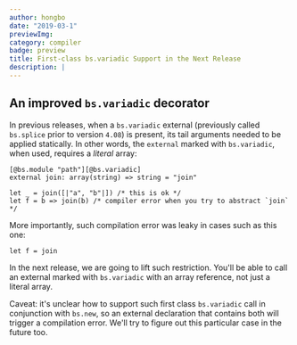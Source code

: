 ```yaml
---
author: hongbo
date: "2019-03-1" 
previewImg:
category: compiler
badge: preview 
title: First-class bs.variadic Support in the Next Release
description: |
---
```


## An improved `bs.variadic` decorator

In previous releases, when a `bs.variadic` external (previously called
`bs.splice` prior to version `4.08`) is present, its tail arguments needed to
be applied statically. In other words, the `external` marked with
`bs.variadic`, when used, requires a _literal_ array:

```reason
[@bs.module "path"][@bs.variadic]
external join: array(string) => string = "join"

let _ = join([|"a", "b"|]) /* this is ok */
let f = b => join(b) /* compiler error when you try to abstract `join` */
```

More importantly, such compilation error was leaky in cases such as this one:

```reason
let f = join
```

In the next release, we are going to lift such restriction. You'll be able to
call an external marked with `bs.variadic` with an array reference, not just a
literal array.

Caveat: it's unclear how to support such first class `bs.variadic` call in
conjunction with `bs.new`, so an external declaration that contains both will
trigger a compilation error. We'll try to figure out this particular case in
the future too.
